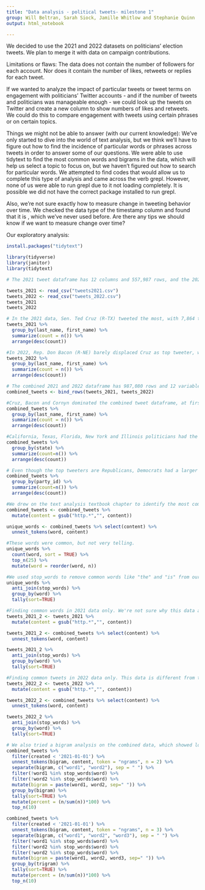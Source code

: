 ```yaml
---
title: "Data analysis - political tweets- milestone 1"
group: Will Beltran, Sarah Siock, Jamille Whitlow and Stephanie Quinn
output: html_notebook

---
```

We decided to use the 2021 and 2022 datasets on politicians’ election tweets. We plan to merge it with data on campaign contributions.

Limitations or flaws:
The data does not contain the number of followers for each account. Nor does it contain the number of likes, retweets or replies for each tweet.

If we wanted to analyze the impact of particular tweets or tweet terms on engagement with politicians’ Twitter accounts - and if the number of tweets and politicians was manageable enough - we could look up the tweets on Twitter and create a new column to show numbers of likes and retweets. We could do this to compare engagement with tweets using certain phrases or on certain topics.

Things we might not be able to answer (with our current knowledge):
We’ve only started to dive into the world of text analysis, but we think we’ll have to figure out how to find the incidence of particular words or phrases across tweets in order to answer some of our questions. We were able to use tidytext to find the most common words and bigrams in the data, which will help us select a topic to focus on, but we haven’t figured out how to search for particular words. We attempted to find codes that would allow us to complete this type of analysis and came across the verb grepl. However, none of us were able to run grepl due to it not loading completely. It is possible we did not have the correct package installed to run grepl.

Also, we’re not sure exactly how to measure change in tweeting behavior over time. We checked the data type of the timestamp column and found that it is <dttm>, which we’ve never used before. Are there any tips we should know if we want to measure change over time?

Our exploratory analysis:
```r
install.packages("tidytext")
```
```r
library(tidyverse)
library(janitor)
library(tidytext)
```

```r
# The 2021 tweet dataframe has 12 columns and 557,987 rows, and the 2022 tweet dataframe has 12 columns and 429,093 rows.

tweets_2021 <- read_csv("tweets2021.csv")
tweets_2022 <- read_csv("tweets_2022.csv")
tweets_2021
tweets_2022
```

```r
# In the 2021 data, Sen. Ted Cruz (R-TX) tweeted the most, with 7,864 tweets. Sen. John Cornyn (R-TX) was close behind, with 6,948 tweets.
tweets_2021 %>% 
  group_by(last_name, first_name) %>% 
  summarize(count = n()) %>% 
  arrange(desc(count))
```
```r
#In 2022, Rep. Don Bacon (R-NE) barely displaced Cruz as top tweeter, with 7,285 tweets. Cruz had one less tweet, with 7,284 tweets.
tweets_2022 %>% 
  group_by(last_name, first_name) %>% 
  summarize(count = n()) %>% 
  arrange(desc(count))

```
```r
# The combined 2021 and 2022 dataframe has 987,080 rows and 12 variables.
combined_tweets <- bind_rows(tweets_2021, tweets_2022)
```
```r
#Cruz, Bacon and Cornyn dominated the combined tweet dataframe, at first, second and third most prolific. Sen. Marco Rubio (R-FL) is also a major tweeter. Rep. Pramila Jayapal (D-WA) came in at number 5.
combined_tweets %>% 
  group_by(last_name, first_name) %>% 
  summarize(count = n()) %>% 
  arrange(desc(count))
```
```r
#California, Texas, Florida, New York and Illinois politicians had the highest numbers of tweets in the combined data. These are large states with a lot of House representatives and that have a lot of electoral votes in years of presidential races. Pennsylvania had sixth most numbers of tweets, possibly having to do with being a battleground state.
combined_tweets %>% 
  group_by(state) %>% 
  summarize(count=n()) %>% 
  arrange(desc(count))
```
```r
# Even though the top tweeters are Republicans, Democrats had a larger total number of tweets in the combined data, with 557,830 compared to 426,947 tweets from Republicans. Maybe more Democrats tweet modest amounts, but some Republicans tweet very frequently.
combined_tweets %>% 
  group_by(party_id) %>% 
  summarize(count=n()) %>% 
  arrange(desc(count))
```
```r
#We drew on the text analysis textbook chapter to identify the most common words, preparing the data first.
combined_tweets <- combined_tweets %>%
  mutate(content = gsub("http.*","", content))

unique_words <- combined_tweets %>% select(content) %>%
  unnest_tokens(word, content)
```

```r
#These words were common, but not very telling. 
unique_words %>%
  count(word, sort = TRUE) %>%
  top_n(25) %>%
  mutate(word = reorder(word, n))
```
```r
#We used stop_words to remove common words like "the" and "is" from our results. We think "Rt" shows that lots of politicians were re-tweeting material, while we think "amp" has to do with tweeting out urls. Politicians are tweeting about legislation ("bill" and "act"), Biden and possibly touting their family values ("families"). Possible issues that stand out from the tweets are healthcare or possibly covid ("health" and "care"), immigration ("border"), infrastructure or the infrastructure bill ("infrastructure"), energy (possibly having to do with the Keystone pipeline or disruptions caused by the Russian invasion of Ukraine - "energy") and inflation ("inflation").
unique_words %>%
  anti_join(stop_words) %>%
  group_by(word) %>%
  tally(sort=TRUE)
```
```r
#Finding common words in 2021 data only. We're not sure why this data appears to be the same as the combined dataframe text analysis. So we decided to find common words in the 2022 data.
tweets_2021_2 <- tweets_2021 %>%
  mutate(content = gsub("http.*","", content))
```
```r
tweets_2021_2 <- combined_tweets %>% select(content) %>%
  unnest_tokens(word, content)
```
```r
tweets_2021_2 %>%
  anti_join(stop_words) %>%
  group_by(word) %>%
  tally(sort=TRUE)

```
```r
#Finding common tweets in 2022 data only. This data is different from the combined dataframe text analysis. But we still don't understandwhy the 2022 data don't appear to be taken account of in the text analysis for the combined tweets.
tweets_2022_2 <- tweets_2022 %>%
  mutate(content = gsub("http.*","", content))
```
```r
tweets_2022_2 <- combined_tweets %>% select(content) %>%
  unnest_tokens(word, content)
```
```r
tweets_2022_2 %>%
  anti_join(stop_words) %>%
  group_by(word) %>%
  tally(sort=TRUE)


```

```r
# We also tried a bigram analysis on the combined data, which showed lots of politicians offering their condolences to Rep. Jamie Raskin (D-MD) after he lost his son to suicide a few days before the Jan. 6 insurrection. Were these tweets from the time between Raskin's son's suicide and the insurrection? We were struck that the most common bigrams were not about the insurrection itself. We wondered if the trigrams would show anything different, but we were unable to get the code to work.
combined_tweets %>%
  filter(created < '2021-01-01') %>%
  unnest_tokens(bigram, content, token = "ngrams", n = 2) %>%
  separate(bigram, c("word1", "word2"), sep = " ") %>%
  filter(!word1 %in% stop_words$word) %>%
  filter(!word2 %in% stop_words$word) %>%
  mutate(bigram = paste(word1, word2, sep=" ")) %>%
  group_by(bigram) %>%
  tally(sort=TRUE) %>%
  mutate(percent = (n/sum(n))*100) %>%
  top_n(10)
```

```r
combined_tweets %>%
  filter(created < '2021-01-01') %>%
  unnest_tokens(bigram, content, token = "ngrams", n = 3) %>%
  separate(bigram, c("word1", "word2", "word3"), sep = " ") %>%
  filter(!word1 %in% stop_words$word) %>%
  filter(!word2 %in% stop_words$word) %>%
  filter(!word2 %in% stop_words$word) %>% 
  mutate(bigram = paste(word1, word2, word3, sep=" ")) %>%
  group_by(trigram) %>%
  tally(sort=TRUE) %>%
  mutate(percent = (n/sum(n))*100) %>%
  top_n(10)

```
